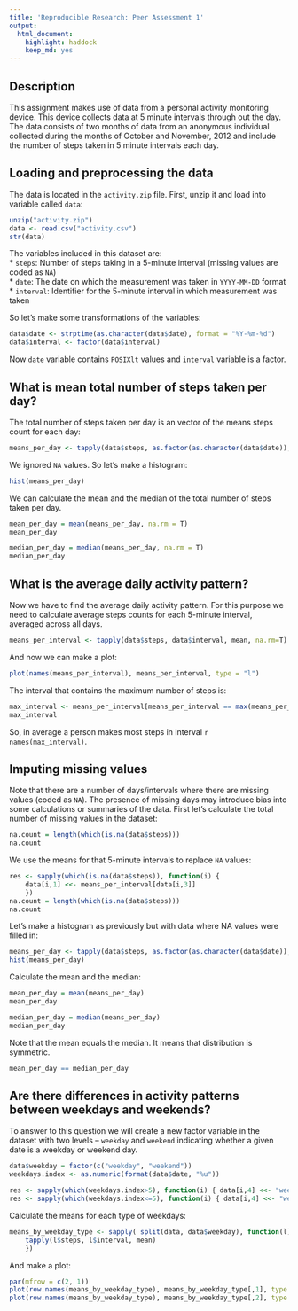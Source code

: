 ```yaml
---
title: 'Reproducible Research: Peer Assessment 1'
output:
  html_document:
    highlight: haddock
    keep_md: yes
---
```


## Description

This assignment makes use of data from a personal activity monitoring device. This device collects data at 5 minute intervals through out the day. The data consists of two months of data from an anonymous individual collected during the months of October and November, 2012 and include the number of steps taken in 5 minute intervals each day.


## Loading and preprocessing the data

The data is located in the `activity.zip` file. First, unzip it and load into variable called `data`:
```r
unzip("activity.zip")
data <- read.csv("activity.csv")
str(data)
```
The variables included in this dataset are:  
* `steps`: Number of steps taking in a 5-minute interval (missing values are coded as `NA`)  
* `date`: The date on which the measurement was taken in `YYYY-MM-DD` format  
* `interval`: Identifier for the 5-minute interval in which measurement was taken  

So let's make some transformations of the variables:
```r
data$date <- strptime(as.character(data$date), format = "%Y-%m-%d")
data$interval <- factor(data$interval)
```
Now `date` variable contains `POSIXlt` values and `interval` variable is a factor.

## What is mean total number of steps taken per day?

The total number of steps taken per day is an vector of the means steps count for each day:  
```r
means_per_day <- tapply(data$steps, as.factor(as.character(data$date)), mean, na.rm=T)
```

We ignored `NA` values. So let's make a histogram:
```r
hist(means_per_day)
```

We can calculate the mean and the median of the total number of steps taken per day.

```r
mean_per_day = mean(means_per_day, na.rm = T)
mean_per_day
```

```r
median_per_day = median(means_per_day, na.rm = T)
median_per_day
```

## What is the average daily activity pattern?

Now we have to find the average daily activity pattern. For this purpose we need to calculate average steps counts for each 5-minute interval, averaged across all days.

```r
means_per_interval <- tapply(data$steps, data$interval, mean, na.rm=T)
```

And now we can make a plot:

```r
plot(names(means_per_interval), means_per_interval, type = "l")
```

The interval that contains the maximum number of steps is:

```r
max_interval <- means_per_interval[means_per_interval == max(means_per_interval)]
max_interval
```

So, in average a person makes most steps in interval ``r names(max_interval)``.

## Imputing missing values

Note that there are a number of days/intervals where there are missing values (coded as `NA`). The presence of missing days may introduce bias into some calculations or summaries of the data.
First let's calculate the total number of missing values in the dataset:

```r
na.count = length(which(is.na(data$steps)))
na.count
```

We use the means for that 5-minute intervals to replace `NA` values:

```r
res <- sapply(which(is.na(data$steps)), function(i) { 
    data[i,1] <<- means_per_interval[data[i,3]]
    })
na.count = length(which(is.na(data$steps)))
na.count
```

Let's make a histogram as previously but with data where NA values were filled in:

```r
means_per_day <- tapply(data$steps, as.factor(as.character(data$date)), mean)
hist(means_per_day)
```

Calculate the mean and the median:

```r
mean_per_day = mean(means_per_day)
mean_per_day
```

```r
median_per_day = median(means_per_day)
median_per_day
```

Note that the mean equals the median. It means that distribution is symmetric.

```r
mean_per_day == median_per_day
```
## Are there differences in activity patterns between weekdays and weekends?

To answer to this question we will create a new factor variable in the dataset with two levels – `weekday` and `weekend` indicating whether a given date is a weekday or weekend day.

```r
data$weekday = factor(c("weekday", "weekend"))
weekdays.index <- as.numeric(format(data$date, "%u"))

res <- sapply(which(weekdays.index>5), function(i) { data[i,4] <<- "weekend" })
res <- sapply(which(weekdays.index<=5), function(i) { data[i,4] <<- "weekday" })
```

Calculate the means for each type of weekdays:

```r
means_by_weekday_type <- sapply( split(data, data$weekday), function(l) {
    tapply(l$steps, l$interval, mean)
    })
```

And make a plot:

```r
par(mfrow = c(2, 1)) 
plot(row.names(means_by_weekday_type), means_by_weekday_type[,1], type = "l")
plot(row.names(means_by_weekday_type), means_by_weekday_type[,2], type = "l")
```

